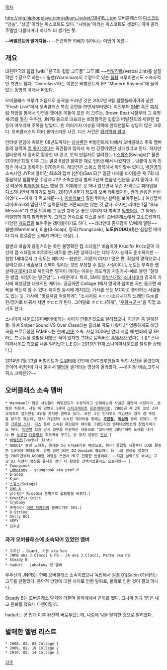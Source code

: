 [[목차]]

http://img.hiphopplaya.com/album_jacket/38416_L.jpg
오버클래스의 [[마스코트]] "양놈". "상곰"이라는 마스코트도 있다. "시바놈"이라는 마스코트도 생겼다. 아마 콜라주앨범 나올때마다 하나씩 더 생기는 듯.

'''--버벌진트와 떨거지들--'''
--언급하면 키배가 일어나는 마법의 이름--

== 개요 ==
대한민국의 힙합 [wiki:"한국의 힙합 크루들" 크루]로 ~~[[버벌진트]](Verbal Jint)를 실질적인 수장으로 하는~~ 웜맨(Warmman)이 수장으로 있는 [[힙합]] 크루이면서도 소속사적인 측면도 많다. 'Overclass'라는 이름은 버벌진트의 EP "Modern Rhymes"에 들어있는 동명의 곡에서 따왔다.

오버클래스 크루가 처음으로 윤곽을 드러낸 것은 2007년 9월 힙합플레이야의 공연 "Fresh Live"에서 오버클래스 특집 공연을 하면서부터였다. 이전부터 [[SNP]] 혹은 [[피처링]] 작업을 통해서 인연을 맺어온 이들이 모인 이 크루는, Brown Beat 시절부터 그 유명세(?)를 떨친 우주선, JNPB 등으로 대표되는 비정형적인 힙합과 버벌진트의 세련된 랩 등이 어우러져 주목을 받았다...만 여러가지 이슈들 덕택에 안티팬들도 상당히 많은 크루다. 오버클래스의 여러 불미스러운 사건, 디스 사건은 [http://ko.wikipedia.org/wiki/%EC%98%A4%EB%B2%84%ED%81%B4%EB%9E%98%EC%8A%A4 위키백과 참고].

인터넷 팬덤에 따르면 08년도까지는 [[넘사벽]]인 버벌진트에 비해서 오버클래스 주축 멤버들의 실력이 [[영 좋지 않다]]는 의견들이 많아서 속 빈 강정이였던 상태였다고 한다. 하지만 업타운의 새 멤버로 활동한 바 있고, 토익 만점자로 알려진(...) [[스윙스]](Swings)[* 물론 2009년 12월 이후 그는 딸랑 6집만 참여한 채로 업타운에서 나왔지만... 덧붙여 토익 만점은 아니고 정확히는 970점이다. 해당건은 스윙스 항목에서 확인할수 있다.], [[박진영]]의 소속사인 JYP에 들어간 최초의 랩퍼 [산이](San E)[* 일단 내세울 타이틀은 제 7회 대중음악상 힙합부문 수상과 JYP 소속뿐인데 벌써 2년째 연습생 신분을 유지 중이다. 이것 때문에 [[피타입]]을 [[디스]] 했을 땐, 이뤄놓은 것 하나 없으면서 무슨 자격으로 피타입을 디스하냐면서 까이기도 했다. 2010년 4분기 정도에 오버 데뷔했지만, 씬의 반응은 반반이었다.~~이게 다 떡고때문~~], [[이비아]]보다 훨씬 뛰어난 실력을 보여주는(...) 여성랩퍼 리미(Rimi)의 입단으로 실력문제는 거론되지는 않는 것 같다. 하지만 리미는 1집 "Rap Messiah"가 표절 의혹에 그 동안 쌓아 온 좋은 이미지 다 까먹고 [[망했어요]]. 그 외에도 리얼힙합 하지 말라라든가, 그리고 연속으로 디스를 날린 오버클래스에서 고소드립까지, 다양한 [[개드립]]을 보여주는 레이블이기도 하다. ~~리더인데 존재감이 VJ에게 밀린~~ 웜맨(Warmman), 비솝(B-Soap), 영국(Youngcook), '''노도(NODO)(!)'''는 심심할 때마다 디시 힙갤같은 곳에서 까이는 대상(...).

웜맨과 비솝이 웅얼거리는 듯한 불명확한 랩 스타일[* 비솝이야 Krucifix Kricc같이 자신의 랩 스타일에 최적화된 비트를 만나면 날아다니는 데다 작사 능력도 준수하지만 --힙합 1세대로서 그 정도는 해야지-- 웜맨은...이론의 여지가 많은 편. 확실히 경력으로나 실력으로나 비솝보다 스펙이 밀리는 것은 부정할 수 없는 사실이다.], 노도는 부족한 랩 실력([[지못미]])으로 까인다면 영국이 까이는 이유는 의도적인 저질가사-예로 들면 "질럿은 발업, 찌질이는 딸근업"(...)-때문이다. 특히, SM의 [[동방신기]]와 [[소녀시대]]가 영국의 가사에 희생당한 대표적인 케이스. 궁금하면 Collage 1에서 영국이 참여한 곡만 들으면 왜 욕을 먹는지 알 수 있다. 하지만 동시에 재치있는 가사를 쓰는 MC라고 좋아하는 사람들도 있는 듯. 가사에 "힛갤처럼 적절하게", "소시처럼 ㅎㄷㄷ(소녀시대의 노래인 Gee를 한/영키로 바꿔서 치면 ㅎㄷㄷ가 된다. 그야말로 ㅎㄷㄷ.)하게", "[[우왕ㅋ굳ㅋ]]"을 직접 쓰기도 한다.

스나이퍼 사운드(붓다베이비)와는 사이가 안좋은것으로 알려졌으나. 지금은 좀 덜해진 듯. 아예 Sniper Sound VS Over Class라는 콜라보 곡도 나왔다.[* 엉뚱하게도 해당 곡을 프로듀싱한 FAME-J는 현재 [[JYP]] 소속. 사실 2006년 언더 시절 때 변화의 땅 EP라는 프로듀싱 앨범을 내놓은 적이 있지만 그대로 묻혀버린 [[흑역사]]가 있다(...).][* 스나이퍼사운드 측으로 나온 일리닛과 L.E.O는 2013년 현재 스나이퍼사운드를 탈퇴한 상태다.]

2014년 7월 23일 버벌진트가 [[트위터]]에 간만에 OVC크루원들이 찍힌 [https://twitter.com/freevj/status/491923453578981376 사진]을 올렸으며, 곧이어 4년만에 다시 뭉처서 [http://www.youtube.com/watch?v=q1Tg5EHzFzE&sns=sms 앨범]을 낼거라는 영상이 올라왔다. ~~리미랑 비솝,크루시픽스 크릭은??~~

== 오버클래스 소속 멤버 ==

 * Warmman[* 많은 사람들이 버벌진트가 수장이라고 오해하는데 사실은 웜맨이 수장이다. 본명은 허용석. 사실 이 양반도 1세대 [[스타크래프트]] [[프로게이머]]로, 2000년 제 2회 코넷 스타크래프트 챔피언쉽 3위를 차지한 경력도 있다. 또한 그는 인터우드 게임단의 감독 겸 주장을 맡기도 했는데, 당시 게임단의 소속된 게이머들 중에는 '''[[주진철]]''', '''[[박상익]]''' 등이 있었다. 또한 [[크루셜 스타]], [[긱스]] 등이 소속된 흑인음악 레이블 그랜드라인 엔터테인먼트의 창립자이기도 하다. [[이명박]] 정권 당시 정부를 비판하는 내용으로 "잃어버린 30년"이란 노래를 내거나 故 [[노무현]] [[대통령]]의 추모곡을 부르는 등 정치 성향은 [[진보]].]
 * [[버벌진트]](Verbal Jint)
 * NODO[* 본명 노태희, 원래는 DJ Freak라는 예명으로, MP가 클럽일 시절부터 DJ로 활동한 1세대에 해당되며, 유명 일본 DJ인 DJ Honda와 협업하는 등 나름 명성을 떨쳤지만 2007년부터 NODO란 예명을 쓰면서 MC로 전향한 인물이다. ~~지금 실력으로 봐서는 그냥 DJ 하면서 명성을 유지한 것이 더 현명한 선택이었을지도 모르지만~~ ]
 * Youngcook
 * [[로보토미|Lobotomy]] - youngcook aka prof.d
 * B-Soap
 * Kjun
 * [[스윙스]](Swings)
 * [[San E]]
 * 남수림[* Rimi에서 본명으로 활동명을 바꿨다.]
 * Krucifix Kricc
 * Crybaby
 * 조현아[* [[어반 자카파]]의 멤버이기도 하다.]
 * D.String
 * Delly Boi
 * XEPY
 * 김수준

=== 과거 오버클래스에 소속되어 있었던 멤버 ===

 * 우주선 - Giant, 기본 aka Von
 * JNPB aka J.Clacci & PB - JA aka J.Clacci, Pento aka PB
 * Steady B
 * haduri - Lobotomy 전 멤버
우주선과 JNPB는 한때 오버클래스 소속이였으나 독립해서 [[살롱 01]](Salon 01)이라는 크루를 만들었다. 음악적 방향에 대한 차이로 인한 탈퇴로, 불화로 인한 것이 결코 아니다. 

Steady B는 오버클래스 탈퇴와 더불어 음악계에서 은퇴를 했다. 그나마 정규 1집은 내고 은퇴를 했으니 다행이랄까.

haduri는 군 입대 이후 완전히 버로우탔는데, 나중에 팀을 탈퇴한 것으로 알려졌다.
== 발매한 앨범 리스트 ==

 * 2008. 03. 03 Collage 1
 * 2009. 02. 19 Collage 2
 * 2010. 05. 14 Collage 3

[[각주]]
